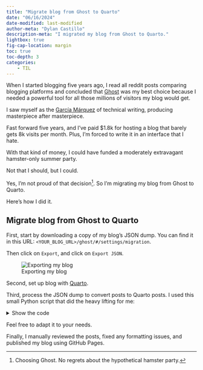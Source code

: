 ```yaml
---
title: "Migrate blog from Ghost to Quarto"
date: "06/16/2024"
date-modified: last-modified
author-meta: "Dylan Castillo"
description-meta: "I migrated my blog from Ghost to Quarto."
lightbox: true
fig-cap-location: margin 
toc: true
toc-depth: 3
categories:
    - TIL
---
```


When I started blogging five years ago, I read all reddit posts comparing blogging platforms and concluded that [Ghost](https://ghost.org/) was my best choice because I needed a powerful tool for all those millions of visitors my blog would get.

I saw myself as the [García Márquez](https://es.wikipedia.org/wiki/Gabriel_Garc%C3%ADa_M%C3%A1rquez) of technical writing, producing masterpiece after masterpiece. 

Fast forward five years, and I've paid $1.8k for hosting a blog that barely gets 8k visits per month. Plus, I'm forced to write it in an interface that I hate. 

With that kind of money, I could have funded a moderately extravagant hamster-only summer party. 

Not that I should, but I could. 

Yes, I'm not proud of that decision^[Choosing Ghost. No regrets about the hypothetical hamster party.]. So I'm migrating my blog from Ghost to Quarto.

Here's how I did it.

## Migrate blog from Ghost to Quarto

First, start by downloading a copy of my blog's JSON dump. You can find it in this URL: `<YOUR_BLOG_URL>/ghost/#/settings/migration`. 

Then click on `Export`, and click on `Export JSON`.

![Exporting my blog](images/ghost-export.png)

Second, set up blog with [Quarto](https://quarto.org/).

Third, process the JSON dump to convert posts to Quarto posts. I used this small Python script that did the heavy lifting for me:

<details>
<summary> Show the code </summary>
```python
import json
import os
from datetime import datetime

import requests
from bs4 import BeautifulSoup
from markdownify import markdownify as md


BLOG_URL = "https://dylancastillo.co"
BLOG_JSON_DUMP = "../dylan-castillo.ghost.2024-05-28-10-39-09.json"
BLOG_AUTHOR_NAME = "Dylan Castillo"


def download_images(markdown_content, post_slug):
    soup = BeautifulSoup(markdown_content, "html.parser")
    images = soup.find_all("img")
    if images:
        os.makedirs(post_slug, exist_ok=True)
        for img in images:
            img_url_raw = img["src"]
            img_url = img_url_raw.replace("__GHOST_URL__", BLOG_URL)
            img_name = os.path.basename(img_url)
            response = requests.get(img_url, stream=True)
            if response.status_code == 200:
                print(f"Downloading image: {img_url} to {post_slug}/{img_name}")
                with open(os.path.join(post_slug, img_name), "wb") as f:
                    f.write(response.content)
                markdown_content = markdown_content.replace(
                    img_url_raw, os.path.join(post_slug, img_name)
                )
            else:
                print(f"Failed to download image: {img_url}")
    return markdown_content


def process_posts(data):
    posts = data["db"][0]["data"]["posts"]
    for post in posts:
        print("Processing post:", post["title"])
        title = post["title"]
        description = post["custom_excerpt"]
        author = BLOG_AUTHOR_NAME
        date = (
            datetime.strptime(post["published_at"], "%Y-%m-%dT%H:%M:%S.%fZ").strftime(
                "%m/%d/%Y"
            )
            if post["published_at"]
            else ""
        )
        date_modified = (
            datetime.strptime(post["updated_at"], "%Y-%m-%dT%H:%M:%S.%fZ").strftime(
                "%m/%d/%Y"
            )
            if post["updated_at"]
            else ""
        )

        # Convert HTML content to Markdown
        markdown_content = download_images(
            post["html"] if post["html"] else "", post["slug"]
        )
        markdown_content = md(markdown_content, code_language="python")
        markdown_content = markdown_content.replace("__GHOST_URL__", BLOG_URL)
        markdown_content = f"""---\ntitle: "{title}"\ndescription: "{description}"\nauthor: "{author}"\ndate: "{date}"\ndate-modified: "{date_modified}"\n---\n\n{markdown_content}"""

        # Save the markdown content to a file
        filename = f"{post['slug']}.md"
        with open(filename, "w", encoding="utf-8") as file:
            file.write(markdown_content)


if __name__ == "__main__":
    with open(BLOG_JSON_DUMP) as file:
        data = json.load(file)
    process_posts(data)
```
</details>

Feel free to adapt it to your needs.

Finally, I manually reviewed the posts, fixed any formatting issues, and published my blog using GitHub Pages.
